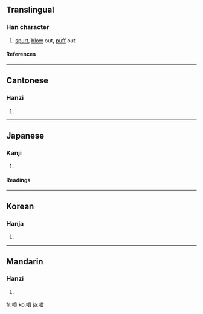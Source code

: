 {{see|喷}}

==Translingual==
===Han character===
{{Han char|rn=30|rad=口|as=12|sn=15|four=6408<sub>6</sub>|canj=口十廿金 (RJTC)}}
# [[spurt]], [[blow]] out, [[puff]] out
====References====
{{Han ref|kx=0211.060|dkj=04345|dj=0433.240|hdz=10680.090|uh=5674|ud=22132|bh=BC51|bd=48209}}
----

==Cantonese==
===Hanzi===
{{yue-hanzi|jyut=|y=pan3}}
# {{defn|Cantonese}}
----
==Japanese==
===Kanji===
{{ja-kanji|grade=c|rs=口12}}
# {{defn|Japanese}} 
====Readings====
{{ja-readings|on=[[ふん]] (fun)|kun=[[ふく]] (fuku), [[はく]] (haku)}}
----
==Korean==
===Hanja===
{{ko-hanja|hangeul=분|rv=bun|mr=pun}}
# {{defn|Korean}}
----
==Mandarin==
===Hanzi===
{{cmn-hanzi|sim=喷|pin=[[pēn]] ([[pen1]])|wg=p'en<sup>1</sup>}}
# {{defn|Mandarin}}

[[fr:噴]]
[[ko:噴]]
[[ja:噴]]